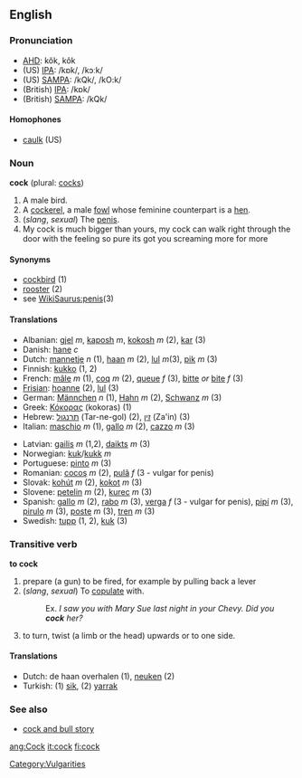 ==English==
===Pronunciation===
*[[w:AHD|AHD]]: kŏk, kôk
*(US) [[w:IPA|IPA]]: /kɒk/, /kɔːk/
*(US) [[w:SAMPA|SAMPA]]: /kQk/, /kO:k/
*(British) [[w:IPA|IPA]]: /kɒk/
*(British) [[w:SAMPA|SAMPA]]: /kQk/

====Homophones====
*[[caulk]] (US)

===Noun===
'''cock''' (plural: [[cocks]])

# A male bird.
# A [[cockerel]], a male [[fowl]] whose feminine counterpart is a [[hen]].
# (''slang'', ''sexual'') The [[penis]].
# My cock is much bigger than yours, my cock can walk right through the door with the feeling so pure its got you screaming more for more


====Synonyms====
*[[cockbird]] (1)
*[[rooster]] (2)
*see [[WikiSaurus:penis]](3)

====Translations====
{{top}}
*Albanian: [[gjel]] ''m'', [[kaposh]] ''m'', [[kokosh]] ''m'' (2), [[kar]] (3)
*Danish: [[hane]] ''c''
*Dutch: [[mannetje]] ''n'' (1), [[haan]] ''m'' (2), [[lul]] ''m''(3), [[pik]] ''m'' (3) 
*Finnish: [[kukko]] (1, 2)
*French: [[mâle]] ''m'' (1), [[coq]] ''m'' (2), [[queue]] ''f'' (3), [[bitte]] ''or'' [[bite]] ''f'' (3)
*[[Frisian]]: [[hoanne]] (2), [[lul]] (3)
*German: [[Männchen]] ''n'' (1), [[Hahn]] ''m'' (2), [[Schwanz]] ''m'' (3)
*Greek: [[Κόκορας]] (kokoras) (1)
*Hebrew: [[תרנגול]] (Tar-ne-gol) (2), [[זין]] (Za'in) (3)
*Italian: [[maschio]] ''m'' (1), [[gallo]] ''m'' (2), [[cazzo]] ''m'' (3)
{{mid}}
*Latvian: [[gailis]] ''m'' (1,2), [[daikts]] ''m'' (3)
*Norwegian: [[kuk]]/[[kukk]] ''m''
*Portuguese: [[pinto]] ''m'' (3)
*Romanian: [[cocoş]] ''m'' (2), [[pulã]] ''f'' (3 - vulgar for penis)
*Slovak: [[kohút]] ''m'' (2), [[kokot]] ''m'' (3)
*Slovene: [[petelin]] ''m'' (2), [[kurec]] ''m'' (3)
*Spanish: [[gallo]] ''m'' (2), [[rabo]] ''m'' (3), [[verga]] ''f'' (3 - vulgar for penis), [[pipí]] ''m'' (3), [[pirulo]] ''m'' (3), [[poste]] ''m'' (3), [[tren]] ''m'' (3)
*Swedish: [[tupp]] (1, 2), [[kuk]] (3)
{{bottom}}

===Transitive verb===
'''to cock'''

# prepare (a gun) to be fired, for example by pulling back a lever
# (''slang'', ''sexual'') To [[copulate]] with.
#:Ex. ''I saw you with Mary Sue last night in your Chevy.  Did you '''cock''' her?''
# to turn, twist (a limb or the head) upwards or to one side.

====Translations====
*Dutch: de haan overhalen (1), [[neuken]] (2)
*Turkish: (1) [[sik]], (2) [[yarrak]]

===See also===
* [[cock and bull story]]

[[Category:Vulgarities]]

[[ang:Cock]]
[[it:cock]]
[[fi:cock]]